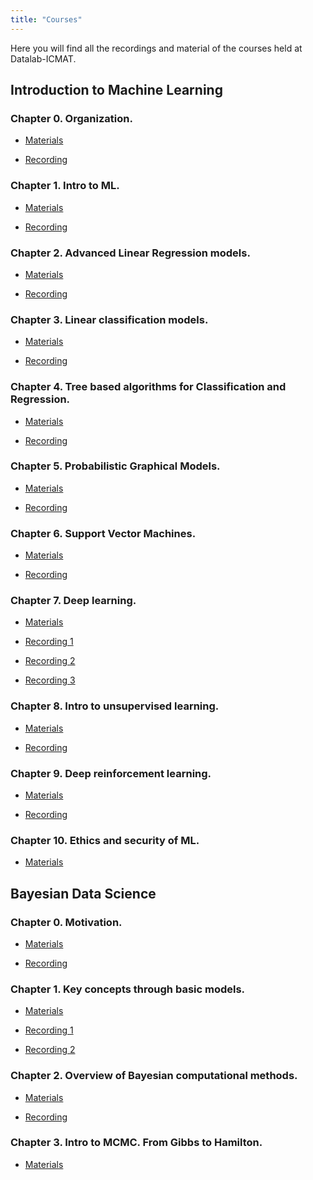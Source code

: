 ---
title: "Courses"
---

Here you will find all the recordings and material of the courses held at Datalab-ICMAT.



## Introduction to Machine Learning

### Chapter 0. Organization.

 * [Materials](https://github.com/datalab-icmat/Intro-to-ML/tree/main/0.%20Organization) 
 
 * [Recording](https://www.youtube.com/watch?v=vqUmOd5-EOA)

### Chapter 1. Intro to ML.

  * [Materials](https://github.com/datalab-icmat/Intro-to-ML/tree/main/1.%20Intro%20to%20ML)
  
  * [Recording](https://www.youtube.com/watch?v=7wtLJV4ti0A&list=PLH_XnVAPg2hzUqt8f-NWlZZZi79BmU8Jt&index=2&t=2s)
  
### Chapter 2. Advanced Linear Regression models.

  * [Materials](https://github.com/datalab-icmat/Intro-to-ML/tree/main/2.%20Advanced%20Linear%20Regression%20Models)
  
  * [Recording](https://www.youtube.com/watch?v=Dzsa0GJTCv4&t=24s)
  
### Chapter 3. Linear classification models.

  * [Materials](https://github.com/datalab-icmat/Intro-to-ML/tree/main/3.%20Linear%20classification%20models)
  
  * [Recording](https://www.youtube.com/watch?v=jro15wp9A9s)

### Chapter 4. Tree based algorithms for Classification and Regression. 

  * [Materials](https://github.com/datalab-icmat/Intro-to-ML/tree/main/4.%20Tree%20based%20algos%20(classif.%20%26%20reg.%20))
  
  * [Recording](https://www.youtube.com/watch?v=UxPWoE-cuaU&list=PLH_XnVAPg2hybRQzVStDdsPYEj46buoAq&index=2)

### Chapter 5. Probabilistic Graphical Models.

  * [Materials](https://github.com/datalab-icmat/Intro-to-ML/tree/main/5.%20Probabilistic%20graphical%20models)
  
  * [Recording](https://www.youtube.com/watch?v=Q6xrVA_gIKw&list=PLH_XnVAPg2hybRQzVStDdsPYEj46buoAq)
  
### Chapter 6. Support Vector Machines.

  * [Materials](https://github.com/datalab-icmat/Intro-to-ML/tree/main/6.%20Support%20vector%20machines)
  
  * [Recording](https://www.youtube.com/watch?v=W04JWfDeTFk)
  

### Chapter 7. Deep learning.

  * [Materials](https://github.com/datalab-icmat/Intro-to-ML/tree/main/7.%20Deep%20learning)
  
  * [Recording 1](https://www.youtube.com/watch?v=OP3oeHX68RU&list=PLH_XnVAPg2hybRQzVStDdsPYEj46buoAq&index=2)
  
  * [Recording 2](https://www.youtube.com/watch?v=N77eHWGiin0&list=PLH_XnVAPg2hybRQzVStDdsPYEj46buoAq&index=1)
  
  * [Recording 3](https://www.youtube.com/watch?v=8-AGaWe7mtM&t=1s)

  
### Chapter 8. Intro to unsupervised learning.

  * [Materials](https://github.com/datalab-icmat/Intro-to-ML/tree/main/8.%20Intro%20to%20unsupervised%20learning)
  
  * [Recording](https://www.youtube.com/watch?v=5M8-YD6FfRQ)
  
### Chapter 9. Deep reinforcement learning.

  * [Materials](https://github.com/datalab-icmat/Intro-to-ML/tree/main/9.%20Deep%20reinforcement%20learning)
  
  * [Recording](https://www.youtube.com/watch?v=LKQHkT8WDtc)
  
### Chapter 10. Ethics and security of ML.

  * [Materials](https://github.com/datalab-icmat/Intro-to-ML/tree/main/10.%20Ethics%20and%20security%20of%20ML)
  
## Bayesian Data Science

### Chapter 0. Motivation.

  * [Materials](https://github.com/datalab-icmat/Bayesian-Data-Science/tree/main/0.%20Motivation)
  
  * [Recording](https://www.youtube.com/watch?v=JhJxiSOO7jk)
  
### Chapter 1. Key concepts through basic models.

  * [Materials](https://github.com/datalab-icmat/Bayesian-Data-Science/tree/main/1.%20Key%20concepts%20through%20basic%20models)
  
  * [Recording 1](https://www.youtube.com/watch?v=2plexX4dYDw)
  
  * [Recording 2](https://www.youtube.com/watch?v=AY2CXBHkLP0)
  
### Chapter 2. Overview of Bayesian computational methods.

  * [Materials](https://github.com/datalab-icmat/Bayesian-Data-Science/tree/main/2.%20Overview%20of%20Bayesian%20Computational%20methods)
  
  * [Recording](https://www.youtube.com/watch?v=Y_mxIKbVXbw)
  

### Chapter 3. Intro to MCMC. From Gibbs to Hamilton.

  * [Materials](https://github.com/datalab-icmat/Bayesian-Data-Science/tree/main/3.%20%20Intro%20to%20MCMC)
  
  
  
  

